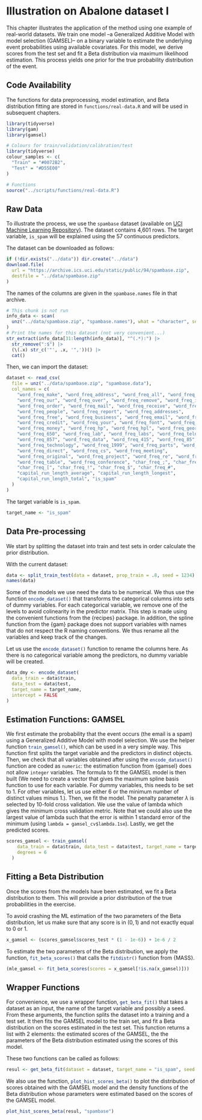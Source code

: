 # Illustration on Abalone dataset I {#sec-real-example-beta}

:::{.callout-note}

This chapter illustrates the application of the method using one example of real-world datasets. We train one model --a Generalized Additive Model with model selection (GAMSEL)-- on a binary variable to estimate the underlying event probabilities using available covariates. For this model, we derive scores from the  test set and fit a Beta distribution via maximum likelihood estimation. This process yields one prior for the true probability distribution of the event.

:::


:::{.callout-warning}

## Code Availability

The functions for data preprocessing, model estimation, and Beta distribution fitting are stored in `functions/real-data.R` and will be used in subsequent chapters.

:::

```r
library(tidyverse)
library(gam)
library(gamsel)

# Colours for train/validation/calibration/test
library(tidyverse)
colour_samples <- c(
  "Train" = "#0072B2",
  "Test" = "#D55E00"
)

# Functions
source("../scripts/functions/real-data.R")
```


## Raw Data

To illustrate the process, we use the `spambase` dataset (available on [UCI Machine Learning Repository](https://archive.ics.uci.edu/dataset/94/spambase)). The dataset contains 4,601 rows. The target variable, `is_spam` will be explained using the 57 continuous predictors.

The dataset can be downloaded as follows:
```r
if (!dir.exists("../data")) dir.create("../data")
download.file(
  url = "https://archive.ics.uci.edu/static/public/94/spambase.zip", 
  destfile = "../data/spambase.zip"
)
```

The names of the columns are given in the `spambase.names` file in that archive.
```r
# This chunk is not run
info_data <- scan(
  unz("../data/spambase.zip", "spambase.names"), what = "character", sep = "\n"
)
# Print the names for this dataset (not very convenient...)
str_extract(info_data[31:length(info_data)], "^(.*):") |> 
  str_remove(":$") |> 
  (\(.x) str_c('"', .x, '",'))() |> 
  cat()
```


Then, we can import the dataset:
```r
dataset <- read_csv(
  file = unz("../data/spambase.zip", "spambase.data"),
  col_names = c(
    "word_freq_make", "word_freq_address", "word_freq_all", "word_freq_3d",
    "word_freq_our", "word_freq_over", "word_freq_remove", "word_freq_internet",
    "word_freq_order", "word_freq_mail", "word_freq_receive", "word_freq_will",
    "word_freq_people", "word_freq_report", "word_freq_addresses", 
    "word_freq_free", "word_freq_business", "word_freq_email", "word_freq_you",
    "word_freq_credit", "word_freq_your", "word_freq_font", "word_freq_000",
    "word_freq_money", "word_freq_hp", "word_freq_hpl", "word_freq_george",
    "word_freq_650", "word_freq_lab", "word_freq_labs", "word_freq_telnet",
    "word_freq_857", "word_freq_data", "word_freq_415", "word_freq_85",
    "word_freq_technology", "word_freq_1999", "word_freq_parts", "word_freq_pm",
    "word_freq_direct", "word_freq_cs", "word_freq_meeting", 
    "word_freq_original", "word_freq_project", "word_freq_re", "word_freq_edu",
    "word_freq_table", "word_freq_conference", "char_freq_;", "char_freq_(",
    "char_freq_[", "char_freq_!", "char_freq_$", "char_freq_#",
    "capital_run_length_average", "capital_run_length_longest",
    "capital_run_length_total", "is_spam"
  )
)

```
The target variable is `is_spam`.
```r
target_name <- "is_spam"
```

## Data Pre-processing

We start by splitting the dataset into train and test sets in order calculate the prior distribution.

With the current dataset:
```r
data <- split_train_test(data = dataset, prop_train = .8, seed = 1234)
names(data)
```


Some of the models we use need the data to be numerical. We thus use the function `encode_dataset()`{.R} that transforms the categorical columns into sets of dummy variables. For each categorical variable, we remove one of the levels to avoid colinearity in the predictor matrix. This step is made using the convenient functions from the {recipes} package. In addition, the spline function from the {gam} package does not support variables with names that do not respect the R naming conventions. We thus rename all the variables and keep track of the changes.

Let us use the `encode_dataset()`{.R} function to rename the columns here. As there is no categorical variable among the predictors, no dummy variable will be created.
```r
data_dmy <- encode_dataset(
  data_train = data$train,
  data_test = data$test,
  target_name = target_name,
  intercept = FALSE
)
```


## Estimation Functions: GAMSEL

We first estimate the probability that the event occurs (the email is a spam) using a Generalized Additive Model with model selection. We use the helper function `train_gamsel()`{.R}, which can be used in a very simple way. This function first splits the target variable and the predictors in distinct objects. Then, we check that all variables obtained after using the `encode_dataset()`{.R} function are coded as `numeric`: the estimation function from {gamsel} does not allow `integer` variables. The formula to fit the GAMSEL model is then built (We need to create a vector that gives the maximum spline basis function to use for each variable. For dummy variables, this needs to be set to 1. For other variables, let us use either 6 or the minimum number of distinct values minus 1.). Then, we fit the model. The penalty parameter $\lambda$ is selected by 10-fold cross validation. We use the value of lambda which gives the minimum cross validation metric. Note that we could also use the largest value of lambda such that the error is within 1 standard error of the minimum (using `lambda = gamsel_cv$lambda.1se`). Lastly, we get the predicted scores. 

```r
scores_gamsel <- train_gamsel(
    data_train = data$train, data_test = data$test, target_name = target_name,
    degrees = 6
  )
```

## Fitting a Beta Distribution

Once the scores from the models have been estimated, we fit a Beta distribution to them. This will provide a prior distribution of the true probabilities in the exercise.

To avoid crashing the ML estimation of the two parameters of the Beta distribution, let us make sure that any score is in $(0,1)$ and not exactly equal to 0 or 1.
```r
x_gamsel <- (scores_gamsel$scores_test * (1 - 1e-6)) + 1e-6 / 2
```

To estimate the two parameters of the Beta distribution, we apply the function, `fit_beta_scores()`{.R} that calls the `fitdistr()`{.R} function from {MASS}.

```r
(mle_gamsel <- fit_beta_scores(scores = x_gamsel[!is.na(x_gamsel)]))
```

## Wrapper Functions

For convenience, we use a wrapper function, `get_beta_fit()`{.R} that takes a dataset as an input, the name of the target variable and possibly a seed. From these arguments, the function splits the dataset into a training and a test set. It then fits the GAMSEL model to the train set, and fit a Beta distribution on the scores estimated in the test set. This function returns a list with 2 elements: the estimated scores of the GAMSEL, the the parameters of the Beta distribution estimated using the scores of this model.

These two functions can be called as follows:
```r
resul <- get_beta_fit(dataset = dataset, target_name = "is_spam", seed = 1234)
```

We also use the function, `plot_hist_scores_beta()`{.R} to plot the distribution of scores obtained with the GAMSEL model and the density functions of the Beta distribution whose parameters were estimated based on the scores of the GAMSEL model.

```r
plot_hist_scores_beta(resul, "spambase")
```


